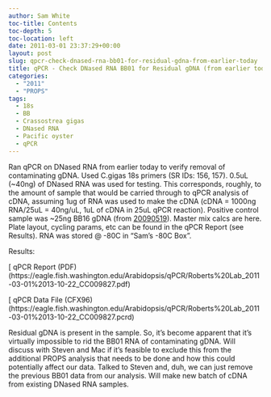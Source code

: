 ```yaml
---
author: Sam White
toc-title: Contents
toc-depth: 5
toc-location: left
date: 2011-03-01 23:37:29+00:00
layout: post
slug: qpcr-check-dnased-rna-bb01-for-residual-gdna-from-earlier-today
title: qPCR - Check DNased RNA BB01 for Residual gDNA (from earlier today)
categories:
  - "2011"
  - "PROPS"
tags:
  - 18s
  - BB
  - Crassostrea gigas
  - DNased RNA
  - Pacific oyster
  - qPCR
---
```


Ran qPCR on DNased RNA from earlier today to verify removal of contaminating gDNA. Used C.gigas 18s primers (SR IDs: 156, 157). 0.5uL (~40ng) of DNased RNA was used for testing. This corresponds, roughly, to the amount of sample that would be carried through to qPCR analysis of cDNA, assuming 1ug of RNA was used to make the cDNA (cDNA = 1000ng RNA/25uL = 40ng/uL, 1uL of cDNA in 25uL qPCR reaction). Positive control sample was ~25ng BB16 gDNA (from [20090519](/Sam%27s+Working+Notebook+May-June+2010#sjw20090519)). Master mix calcs are here. Plate layout, cycling params, etc can be found in the qPCR Report (see Results). RNA was stored @ -80C in "Sam's -80C Box".

Results:

[ qPCR Report (PDF)(https://eagle.fish.washington.edu/Arabidopsis/qPCR/Roberts%20Lab_2011-03-01%2013-10-22_CC009827.pdf)

[ qPCR Data File (CFX96)(https://eagle.fish.washington.edu/Arabidopsis/qPCR/Roberts%20Lab_2011-03-01%2013-10-22_CC009827.pcrd)

Residual gDNA is present in the sample. So, it's become apparent that it's virtually impossible to rid the BB01 RNA of contaminating gDNA. Will discuss with Steven and Mac if it's feasible to exclude this from the additional PROPS analysis that needs to be done and how this could potentially affect our data. Talked to Steven and, duh, we can just remove the previous BB01 data from our analysis. Will make new batch of cDNA from existing DNased RNA samples.
